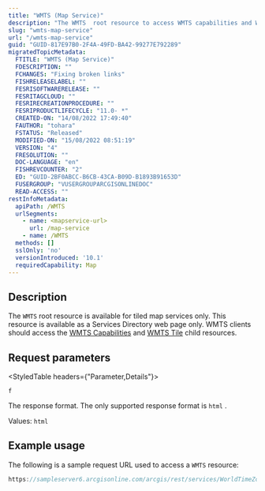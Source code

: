 ```yaml
---
title: "WMTS (Map Service)"
description: "The WMTS  root resource to access WMTS capabilities and WMTS Tile child resources."
slug: "wmts-map-service"
url: "/wmts-map-service"
guid: "GUID-817E97B0-2F4A-49FD-BA42-99277E792289"
migratedTopicMetadata:
  FTITLE: "WMTS (Map Service)"
  FDESCRIPTION: ""
  FCHANGES: "Fixing broken links"
  FISHRELEASELABEL: ""
  FESRISOFTWARERELEASE: ""
  FESRITAGCLOUD: ""
  FESRIRECREATIONPROCEDURE: ""
  FESRIPRODUCTLIFECYCLE: "11.0- *"
  CREATED-ON: "14/08/2022 17:49:40"
  FAUTHOR: "tohara"
  FSTATUS: "Released"
  MODIFIED-ON: "15/08/2022 08:51:19"
  VERSION: "4"
  FRESOLUTION: ""
  DOC-LANGUAGE: "en"
  FISHREVCOUNTER: "2"
  ED: "GUID-2BF0ABCC-B6CB-43CA-B09D-B1893B91653D"
  FUSERGROUP: "VUSERGROUPARCGISONLINEDOC"
  READ-ACCESS: ""
restInfoMetadata:
  apiPath: /WMTS
  urlSegments:
    - name: <mapservice-url>
      url: /map-service
    - name: /WMTS
  methods: []
  sslOnly: 'no'
  versionIntroduced: '10.1'
  requiredCapability: Map
---
```


## Description

The `WMTS`  root resource is available for tiled map services only. This resource is available as a Services Directory web page only. WMTS clients should access the [ WMTS Capabilities](/wmts-capabilities-map-service) and [ WMTS Tile](/wmts-tile-map-service) child resources.

##  Request parameters 

<StyledTable headers={"Parameter,Details"}>

<StyledTableRow>

<StyledTableCell cellStyle="markdown">

`f` 

</StyledTableCell>

<StyledTableCell cellStyle="markdown">

The response format. The only supported response format is `html` .

Values: `html` 

</StyledTableCell>

</StyledTableRow>

</StyledTable>

## Example usage

The following is a sample request URL used to access a `WMTS`  resource:

```javascript
https://sampleserver6.arcgisonline.com/arcgis/rest/services/WorldTimeZones/MapServer/WMTS
```

 
